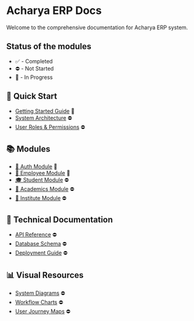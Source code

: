 # Acharya ERP Docs

Welcome to the comprehensive documentation for Acharya ERP system.

## Status of the modules

- ✅ - Completed
- ⛔️ - Not Started
- 🚧 - In Progress

## 🚀 Quick Start

- [Getting Started Guide](/getting-started) 🚧
- [System Architecture](/system-architecture) ⛔️
- [User Roles & Permissions](/user-roles-and-permissions) ⛔️

## 📚 Modules

- [🔐 Auth Module](/modules/auth) 🚧
- [👥 Employee Module](/modules/employee) 🚧
- [🎓 Student Module](/modules/student) ⛔️
- [📖 Academics Module](/modules/academics) ⛔️
- [🏢 Institute Module](/modules/institute) ⛔️

## 🔧 Technical Documentation

- [API Reference](/api-reference) ⛔️
- [Database Schema](/database-schema) ⛔️
- [Deployment Guide](/deployment-guide) ⛔️

## 📊 Visual Resources

- [System Diagrams](/system-diagrams) ⛔️
- [Workflow Charts](/workflow-charts) ⛔️
- [User Journey Maps](/user-journey-maps) ⛔️
